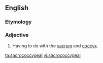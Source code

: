==English==

===Etymology===
{{prefix|sacro|coccygeal|lang=en}}

===Adjective===
{{en-adj|-}}
# {{context|medicine|lang=en}} Having to do with the [[sacrum]] and [[coccyx]].

[[ta:sacrococcygeal]]
[[vi:sacrococcygeal]]